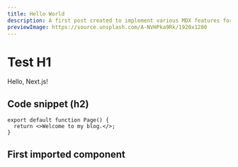 ```yaml
---
title: Hello World
description: A first post created to implement various MDX features for this blog
previewImage: https://source.unsplash.com/A-NVHPka9Rk/1920x1280
---
```



# Test H1

Hello, Next.js!

## Code snippet (h2)

```tsx
export default function Page() {
  return <>Welcome to my blog.</>;
}
```

## First imported component

<Counter />
